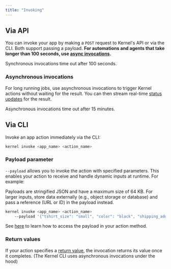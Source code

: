 ```yaml
---
title: "Invoking"
---
```



## Via API

You can invoke your app by making a `POST` request to Kernel's API or via the CLI. Both support passing a payload. **For automations and agents that take longer than 100 seconds, use [async invocations](/apps/invoke#asynchronous-invocations).**

<Info>Synchronous invocations time out after 100 seconds.</Info>

<SynchronousInvocation />

### Asynchronous invocations

For long running jobs, use asynchronous invocations to trigger Kernel actions without waiting for the result. You can then stream real-time [status updates](/apps/status#streaming-status-updates) for the result.

<Info>Asynchronous invocations time out after 15 minutes.</Info>

<AsyncInvocation />

## Via CLI

Invoke an app action immediately via the CLI:

```bash
kernel invoke <app_name> <action_name>
```

### Payload parameter

`--payload` allows you to invoke the action with specified parameters. This enables your action to receive and handle dynamic inputs at runtime. For example:

<Info>
Payloads are stringified JSON and have a maximum size of 64 KB. For larger inputs, store data externally (e.g., object storage or database) and pass a reference (URL or ID) in the payload instead.
</Info>

```bash
kernel invoke <app_name> <action_name>
    --payload '{"tshirt_size": "small", "color": "black", "shipping_address": "2 Mint Plz, San Francisco CA 94103"}'
```

See [here](/apps/develop#parameters) to learn how to access the payload in your action method.

### Return values

If your action specifies a [return value](/apps/develop#return-values), the invocation returns its value once it completes. (The Kernel CLI uses asynchronous invocations under the hood)
